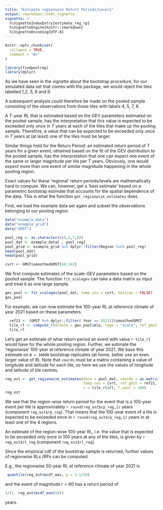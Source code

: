 ```yaml
---
title: "Estimate regionwise Return Periods/Levels"
output: rmarkdown::html_vignette
vignette: >
  %\VignetteIndexEntry{estimate_reg_rp}
  %\VignetteEngine{knitr::rmarkdown}
  %\VignetteEncoding{UTF-8}
---
```


```r
knitr::opts_chunk$set(
  collapse = TRUE,
  comment = "#>"
)
```

```r
library(findpoolreg)
library(dplyr)
```

As we have seen in the vignette about the bootstrap procedure, for 
our simulated data set that comes with the package, we would reject the tiles
labelled 1,2, 3, 6 and 9. 

A subsequent analysis could therefore be made on the pooled sample 
consisting of the observations from those tiles with labels 4, 5, 7, 8. 

A $T$-year RL that is estimated based on the GEV parameters estimated on the
pooled sample, has the interpretation that this value is expected to be exceeded
only once in $T$ years at each of the tiles that make up the pooling sample. 
Therefore, a value that can be expected to be exceeded only once in $T$ years at
(at least) one of the tiles must be larger. 

Similar things hold for the Return Period: an estimated return period of $T$ years
for a given event, obtained based on the fit of the GEV distribution to the pooled 
sample, has the interpretation that one can expect one event of the same or larger
magnitude per tile per $T$ years. 
Obviously, one would expect more than one event of similar magnitude happening in 
the whole pooling region. 


Exact values for these 'regional' return periods/levels are mathematically 
hard to compute. We can, however, get a 'best estimate' based on a parametric 
bootstrap estimate that accounts for the spatial dependence of the data. 
This is what the function `get_regionwise_estimates` does. 

First, we load the example data set again and subset the observations belonging 
to our pooling region.

```r
data("example_data")
data("example_grid")
data("GMST")

pool_reg <- as.character(c(4,5,7,8))
pool_dat <- example_data[ , pool_reg]
pool_grid <- example_grid %>% dplyr::filter(Region %in% pool_reg)
head(pool_dat)
head(pool_grid)

cvrt <- GMST$smoothedGMST[68:142]

```
We first compute estimates of the scale-GEV parameters based on the pooled sample. 
The function `fit_scalegev` can take a data matrix as input and treat it as one 
large sample. 

```r
gev_pool <- fit_scalegev(pool_dat, temp.cov = cvrt, hessian = FALSE)
gev_pool
```
For example, we can now estimate the 100-year RL at reference climate of year 2021
based on these parameters. 


```r
  ref21 <- (GMST %>% dplyr::filter( Year == 2021))$smoothedGMST
  tile_rl <- compute_rl(theta = gev_pool$mle, type = "scale", ref_gmst = ref21, Tyrl = 100)
  tile_rl 
```

Let's get an estimate of what return period an event with value `r tile_rl` would 
have for the whole pooling region. Further, we estimate the 'regionwise' 
100-year at reference climate of year 2021. We base this estimate on `B = 10000`
bootstrap replicates (at home, better use an even larger value of $B$). 
Note that `coords` must be a matrix containing a value of longitude and latitude 
for each tile, so here we use the values of longitude and latitude of tile centres.

```r
reg_est <- get_regionwise_estimates(data = pool_dat, coords = as.matrix(pool_grid[ , 6:7]), 
                                    temp.cov = cvrt, ref_gmst = ref21, B = 10000, 
                                    r = tile_rl$rl, T.year = 100)
reg_est
```
We see that the region-wise return period for the event that is a 100-year event 
per tile is approximately `r round(reg_est$rp_reg,1)` years (component `reg_est$rp_reg`).
That means that the 100-year event 
of a tile is expected to be exceeded once in `r round(reg_est$rp_reg,1)` years in
at least one of the 4 regions.

An estimate of the region-wise 100-year RL, i.e. the value that is expected to be 
exceeded only once in 100 years at any of the tiles, is given by `r reg_est$rl_reg`
(component `reg_est$rl_reg`).

Since the empirical cdf of the bootstrap sample is returned, further values of 
regionwise RLs /RPs can be computed. 

E.g., the regionwise 50-year RL at reference climate of year 2021 is
```r
 quantile(reg_est$ecdf_max, p = 1-1/50)
```
and the event of magnitude $r = 60$ has a return period of

```r
1/(1- reg_est$ecdf_max(58))
```
years.
